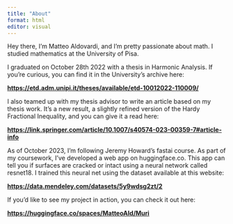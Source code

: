 ```yaml
---
title: "About"
format: html
editor: visual
---
```


Hey there, I'm Matteo Aldovardi, and I'm pretty passionate about math. I studied mathematics at the University of Pisa. 

I graduated on October 28th 2022 with a thesis in Harmonic Analysis. If you're curious, you can find it in the University's archive here:

[**https://etd.adm.unipi.it/theses/available/etd-10012022-110009/**](https://etd.adm.unipi.it/theses/available/etd-10012022-110009/)

I also teamed up with my thesis advisor to write an article based on my thesis work. It's a new result, a slightly refined version of the Hardy Fractional Inequality, and you can give it a read here:

[**https://link.springer.com/article/10.1007/s40574-023-00359-7#article-info**](https://link.springer.com/article/10.1007/s40574-023-00359-7#article-info)

As of October 2023, I'm following Jeremy Howard's fastai course. As part of my coursework, I've developed a web app on huggingface.co. This app can tell you if surfaces are cracked or intact using a neural network called resnet18. I trained this neural net using the dataset available at this website:

[**https://data.mendeley.com/datasets/5y9wdsg2zt/2**](https://data.mendeley.com/datasets/5y9wdsg2zt/2)

If you'd like to see my project in action, you can check it out here:

[**https://huggingface.co/spaces/MatteoAld/Muri**](https://huggingface.co/spaces/MatteoAld/Muri)
